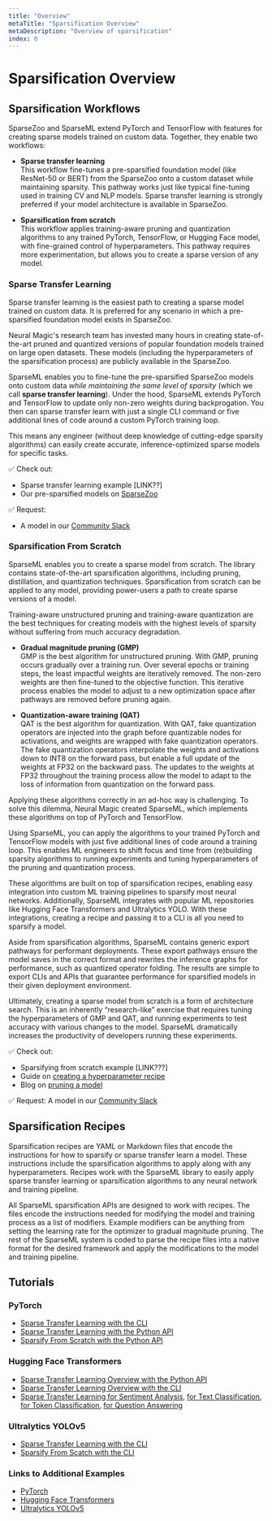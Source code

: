 ```yaml
---
title: "Overview"
metaTitle: "Sparsification Overview"
metaDescription: "Overview of sparsification"
index: 0
---
```


# Sparsification Overview

## Sparsification Workflows

SparseZoo and SparseML extend PyTorch and TensorFlow with features for creating sparse models trained on custom data. Together, they enable two workflows:

- **Sparse transfer learning**<br>This workflow fine-tunes a pre-sparsified foundation model (like ResNet-50 or BERT) from the SparseZoo onto a custom dataset while maintaining sparsity. This pathway works just like typical fine-tuning used in training CV and NLP models. Sparse transfer learning is strongly preferred if your model architecture is available in SparseZoo.

- **Sparsification from scratch**<br>This workflow applies training-aware pruning and quantization algorithms to any trained PyTorch, TensorFlow, or Hugging Face model, with fine-grained control of hyperparameters. This pathway requires more experimentation, but allows you to create a sparse version of any model.

### Sparse Transfer Learning

Sparse transfer learning is the easiest path to creating a sparse model trained on custom data. It is preferred for any scenario in which a pre-sparsified foundation model exists in SparseZoo.

Neural Magic's research team has invested many hours in creating state-of-the-art pruned and quantized versions of popular foundation models trained on large open datasets. These models (including the hyperparameters of the sparsification process) are publicly available in the SparseZoo.

SparseML enables you to fine-tune the pre-sparsified SparseZoo models onto custom data *while maintaining the same level of sparsity* (which we call **sparse transfer learning**). Under the hood, SparseML extends PyTorch and TensorFlow to update only non-zero weights during backprogation. You then can sparse transfer learn with just a single CLI command or five additional lines of code around a custom PyTorch training loop.

This means any engineer (without deep knowledge of cutting-edge sparsity algorithms) can easily create accurate, inference-optimized sparse models for specific tasks.

✅ Check out:
- Sparse transfer learning example [LINK??]
- Our pre-sparsified models on [SparseZoo](https://sparsezoo.neuralmagic.com/)

✅ Request:
- A model in our [Community Slack](https://join.slack.com/t/discuss-neuralmagic/shared_invite/zt-q1a1cnvo-YBoICSIw3L1dmQpjBeDurQ)

### Sparsification From Scratch

SparseML enables you to create a sparse model from scratch. The library contains state-of-the-art sparsification algorithms, including pruning, distillation, and quantization techniques. Sparsification from scratch can be applied to any model, providing power-users a path to create sparse versions of a model.

Training-aware unstructured pruning and training-aware quantization are the best techniques for creating models with the highest levels of sparsity without suffering from much accuracy degradation.

- **Gradual magnitude pruning (GMP)**<br>GMP is the best algorithm for unstructured pruning. With GMP, pruning occurs gradually over a training run. Over several epochs or training steps, the least impactful weights are iteratively removed. The non-zero weights are then fine-tuned to the objective function. This iterative process enables the model to adjust to a new optimization space after pathways are removed before pruning again.

- **Quantization-aware training (QAT)**<br>QAT is the best algorithm for quantization. With QAT, fake quantization operators are injected into the graph before quantizable nodes for activations, and weights are wrapped with fake quantization operators. The fake quantization operators interpolate the weights and activations down to INT8 on the forward pass, but enable a full update of the weights at FP32 on the backward pass. The updates to the weights at FP32 throughout the training process allow the model to adapt to the loss of information from quantization on the forward pass.

Applying these algorithms correctly in an ad-hoc way is challenging. To solve this dilemma, Neural Magic created SparseML, which implements these algorithms on top of PyTorch and TensorFlow.

Using SparseML, you can apply the algorithms to your trained PyTorch and TensorFlow models with just five additional lines of code around a training loop. This enables ML engineers to shift focus and time from (re)building sparsity algorithms to running experiments and tuning hyperparameters of the pruning and quantization process.

These algorithms are built on top of sparsification recipes, enabling easy integration into custom ML training pipelines to sparsify most neural networks. Additionally, SparseML integrates with popular ML repositories like Hugging Face Transformers and Ultralytics YOLO. With these integrations, creating a recipe and passing it to a CLI is all you need to sparsify a model.

Aside from sparsification algorithms, SparseML contains generic export pathways for performant deployments. These export pathways ensure the model saves in the correct format and rewrites the inference graphs for performance, such as quantized operator folding. The results are simple to export CLIs and APIs that guarantee performance for sparsified models in their given deployment environment.

Ultimately, creating a sparse model from scratch is a form of architecture search. This is an inherently “research-like” exercise that requires tuning the hyperparameters of GMP and QAT, and running experiments to test accuracy with various changes to the model. SparseML dramatically increases the productivity of developers running these experiments.

✅ Check out:
- Sparsifying from scratch example [LINK???]
- Guide on [creating a hyperparameter recipe](/sparsification-guides/creating-sparseml-recipes)
- Blog on [pruning a model](https://neuralmagic.com/blog/pruning-overview/)

✅ Request:
A model in our [Community Slack](https://join.slack.com/t/discuss-neuralmagic/shared_invite/zt-q1a1cnvo-YBoICSIw3L1dmQpjBeDurQ)

## Sparsification Recipes

Sparsification recipes are YAML or Markdown files that encode the instructions for how to sparsify or sparse transfer learn a model. These instructions include the sparsification algorithms to apply along with any hyperparameters. Recipes work with the SparseML library to easily apply sparse transfer learning or sparsification algorithms to any neural network and training pipeline.

All SparseML sparsification APIs are designed to work with recipes. The files encode the instructions needed for modifying the model and training process as a list of modifiers. Example modifiers can be anything from setting the learning rate for the optimizer to gradual magnitude pruning. The rest of the SparseML system is coded to parse the recipe files into a native format for the desired framework and apply the modifications to the model and training pipeline.

## Tutorials

### PyTorch

- [Sparse Transfer Learning with the CLI](https://github.com/neuralmagic/sparseml/blob/main/integrations/torchvision/tutorials/sparse-transfer-learning.md)
- [Sparse Transfer Learning with the Python API](https://github.com/neuralmagic/sparseml/blob/main/integrations/torchvision/tutorials/docs-torchvision-python-transfer-imagenette.ipynb)
- [Sparsify From Scratch with the Python API](https://github.com/neuralmagic/sparseml/blob/main/integrations/torchvision/tutorials/docs-torchvision-sparsify-from-scratch-resnet50-beans.ipynb)

### Hugging Face Transformers

- [Sparse Transfer Learning Overview with the Python API](https://github.com/neuralmagic/sparseml/blob/main/integrations/huggingface-transformers/tutorials/sparse-transfer-learning-bert-python.md)
- [Sparse Transfer Learning Overview with the CLI](https://github.com/neuralmagic/sparseml/blob/main/integrations/huggingface-transformers/tutorials/sparse-transfer-learning-bert.md)
- [Sparse Transfer Learning for Sentiment Analysis](https://github.com/neuralmagic/sparseml/blob/main/integrations/huggingface-transformers/tutorials/sentiment-analysis/sentiment-analysis-cli.md), [for Text Classification](https://github.com/neuralmagic/sparseml/blob/main/integrations/huggingface-transformers/tutorials/text-classification/text-classification-cli.md), [for Token Classification](https://github.com/neuralmagic/sparseml/blob/main/integrations/huggingface-transformers/tutorials/token-classification/token-classification-cli.md), [for Question Answering](https://github.com/neuralmagic/sparseml/blob/main/integrations/huggingface-transformers/tutorials/question-answering/question-answering-cli.md)

### Ultralytics YOLOv5

- [Sparse Transfer Learning with the CLI](https://github.com/neuralmagic/sparseml/blob/main/integrations/ultralytics-yolov5/tutorials/sparse-transfer-learning.md)
- [Sparsify From Scatch with the CLI](https://github.com/neuralmagic/sparseml/blob/main/integrations/ultralytics-yolov5/tutorials/sparsify-from-scratch.md)

### Links to Additional Examples

- [PyTorch](https://github.com/neuralmagic/sparseml/blob/main/integrations/torchvision#tutorials)
- [Hugging Face Transformers](https://github.com/neuralmagic/sparseml/blob/main/integrations/huggingface-transformers#tutorials)
- [Ultralytics YOLOv5](https://github.com/neuralmagic/sparseml/blob/main/integrations/ultralytics-yolov5#tutorials)
